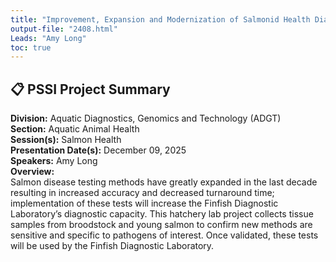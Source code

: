 ```yaml
---
title: "Improvement, Expansion and Modernization of Salmonid Health Diagnostic Services For Optimizing Salmonid Hatchery Health Management."
output-file: "2408.html"
Leads: "Amy Long"
toc: true
---
```


## 📋 PSSI Project Summary

**Division:** Aquatic Diagnostics, Genomics and Technology (ADGT)  
**Section:** Aquatic Animal Health  
**Session(s):** Salmon Health  
**Presentation Date(s):** December 09, 2025  
**Speakers:** Amy Long  
**Overview:**  
Salmon disease testing methods have greatly expanded in the last decade resulting in increased accuracy and decreased turnaround time; implementation of these tests will increase the Finfish Diagnostic Laboratory’s diagnostic capacity. This hatchery lab project collects tissue samples from broodstock and young salmon to confirm new methods are sensitive and specific to pathogens of interest. Once validated, these tests will be used by the Finfish Diagnostic Laboratory.     

